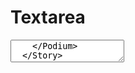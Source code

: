 
# Textarea

<Meta title="Form Elements/Textarea" component={Textarea} />

<Canvas>
  <Story name="Base component">
    <Podium horizontalPadding="small" verticalPadding="small">
      <Textarea
        id="test-textarea"
        theme={knobs.select('theme', ['dark', 'light'], 'dark', 'Presentation')}
      />
    </Podium>
  </Story>
</Canvas>

## API

<ArgsTable of={Textarea} />
